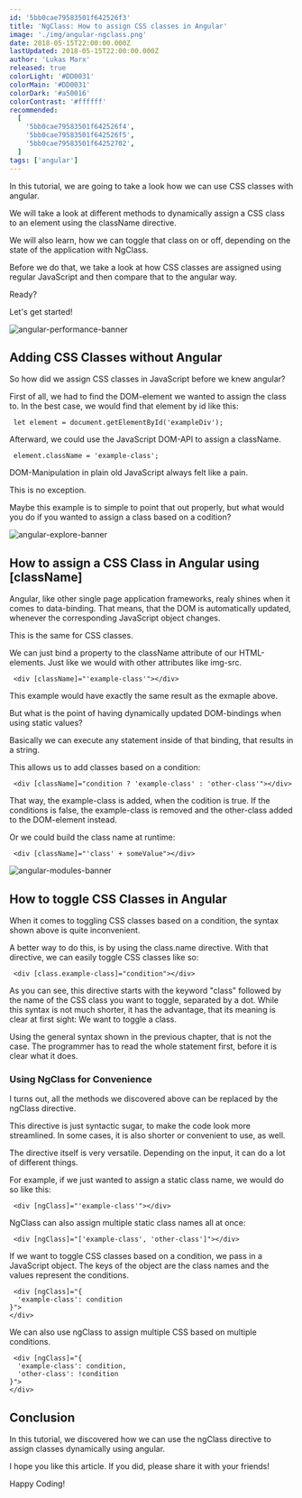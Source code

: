 ```yaml
---
id: '5bb0cae79583501f642526f3'
title: 'NgClass: How to assign CSS classes in Angular'
image: './img/angular-ngclass.png'
date: 2018-05-15T22:00:00.000Z
lastUpdated: 2018-05-15T22:00:00.000Z
author: 'Lukas Marx'
released: true
colorLight: '#DD0031'
colorMain: '#DD0031'
colorDark: '#a50016'
colorContrast: '#ffffff'
recommended:
  [
    '5bb0cae79583501f642526f4',
    '5bb0cae79583501f642526f5',
    '5bb0cae79583501f64252702',
  ]
tags: ['angular']
---
```


In this tutorial, we are going to take a look how we can use CSS classes with angular.

We will take a look at different methods to dynamically assign a CSS class to an element using the className directive.

We will also learn, how we can toggle that class on or off, depending on the state of the application with NgClass.

Before we do that, we take a look at how CSS classes are assigned using regular JavaScript and then compare that to the angular way.

Ready?

Let's get started!

![angular-performance-banner](./img/angular-performance-banner.png)

## Adding CSS Classes without Angular

So how did we assign CSS classes in JavaScript before we knew angular?

First of all, we had to find the DOM-element we wanted to assign the class to. In the best case, we would find that element by id like this:

```
 let element = document.getElementById('exampleDiv');

```

Afterward, we could use the JavaScript DOM-API to assign a className.

```
 element.className = 'example-class';

```

DOM-Manipulation in plain old JavaScript always felt like a pain.

This is no exception.

Maybe this example is to simple to point that out properly, but what would you do if you wanted to assign a class based on a codition?

![angular-explore-banner](./img/angular-explore-banner.png)

## How to assign a CSS Class in Angular using [className]

Angular, like other single page application frameworks, realy shines when it comes to data-binding.
That means, that the DOM is automatically updated, whenever the corresponding JavaScript object changes.

This is the same for CSS classes.

We can just bind a property to the className attribute of our HTML-elements. Just like we would with other attributes like img-src.

```
 <div [className]="'example-class'"></div>

```

This example would have exactly the same result as the exmaple above.

But what is the point of having dynamically updated DOM-bindings when using static values?

Basically we can execute any statement inside of that binding, that results in a string.

This allows us to add classes based on a condition:

```
 <div [className]="condition ? 'example-class' : 'other-class'"></div>

```

That way, the example-class is added, when the codition is true. If the conditions is false, the example-class is removed and the other-class added to the DOM-element instead.

Or we could build the class name at runtime:

```
 <div [className]="'class' + someValue"></div>

```

![angular-modules-banner](./img/angular-modules-banner.png)

## How to toggle CSS Classes in Angular

When it comes to toggling CSS classes based on a condition, the syntax shown above is quite inconvenient.

A better way to do this, is by using the class.name directive. With that directive, we can easily toggle CSS classes like so:

```
 <div [class.example-class]="condition"></div>

```

As you can see, this directive starts with the keyword "class" followed by the name of the CSS class you want to toggle, separated by a dot.
While this syntax is not much shorter, it has the advantage, that its meaning is clear at first sight: We want to toggle a class.

Using the general syntax shown in the previous chapter, that is not the case. The programmer has to read the whole statement first, before it is clear what it does.

### Using NgClass for Convenience

I turns out, all the methods we discovered above can be replaced by the ngClass directive.

This directive is just syntactic sugar, to make the code look more streamlined. In some cases, it is also shorter or convenient to use, as well.

The directive itself is very versatile. Depending on the input, it can do a lot of different things.

For example, if we just wanted to assign a static class name, we would do so like this:

```
 <div [ngClass]="'example-class'"></div>

```

NgClass can also assign multiple static class names all at once:

```
 <div [ngClass]="['example-class', 'other-class']"></div>

```

If we want to toggle CSS classes based on a condition, we pass in a JavaScript object. The keys of the object are the class names and the values represent the conditions.

```
 <div [ngClass]="{
  'example-class': condition
}">
</div>

```

We can also use ngClass to assign multiple CSS based on multiple conditions.

```
 <div [ngClass]="{
  'example-class': condition,
  'other-class': !condition
}">
</div>

```

## Conclusion

In this tutorial, we discovered how we can use the ngClass directive to assign classes dynamically using angular.

I hope you like this article. If you did, please share it with your friends!

Happy Coding!
